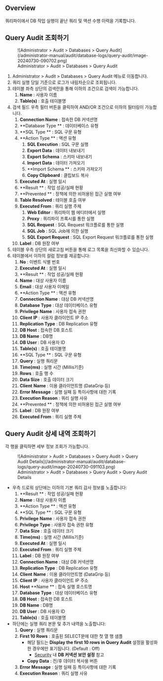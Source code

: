 ## Overview

쿼리파이에서 DB 작업 실행이 끝난 쿼리 및 액션 수행 이력을 기록합니다.

## Query Audit 조회하기

<figure data-layout="center" data-align="center">
![Administrator &gt; Audit &gt; Databases &gt; Query Audit](/administrator-manual/audit/database-logs/query-audit/image-20240730-090702.png)
<figcaption>
Administrator &gt; Audit &gt; Databases &gt; Query Audit
</figcaption>
</figure>

1. Administrator &gt; Audit &gt; Databases &gt; Query Audit 메뉴로 이동합니다.
2. 쿼리 실행 당일 기준으로 로그가 내림차순으로 조회됩니다.
3. 테이블 좌측 상단의 검색란을 통해 이하의 조건으로 검색이 가능합니다.
    1.  **Name**  : 사용자 이름
    2.  **Table(s)**  : 호출 테이블명
4. 검색 필드 우측 필터 버튼을 클릭하여 AND/OR 조건으로 이하의 필터링이 가능합니다.
    1.  **Connection Name**  : 접속한 DB 커넥션명
    2.  **Database Type ** : 데이터베이스 유형
    3.  **SQL Type ** : SQL 구문 유형
    4.  **Action Type ** : 액션 유형
        1.  **SQL Execution**  : SQL 구문 실행 
        2.  **Export Data**  : 데이터 내보내기
        3.  **Export Schema**  : 스키마 내보내기
        4.  **Import Data**  : 데이터 가져오기
        5.  **Import Schema ** : 스키마 가져오기
        6.  **Copy Clipboard**  : 클립보드 복사 
    5.  **Executed At**  : 실행 일시
    6.  **Result ** : 작업 성공/실패 현황
    7.  **Prevented ** : 정책에 의한 비허용된 접근 실행 여부
    8.  **Table Resolved**  : 테이블 호출 여부
    9.  **Executed From**  : 쿼리 실행 주체
        1.  **Web Editor**  : 쿼리파이 웹 에디터에서 실행
        2.  **Proxy**  : 쿼리파이 프록시를 통한 실행
        3.  **SQL Request**  : SQL Request 워크플로를 통한 실행
        4.  **SQL Job**  : SQL Job에 의한 실행
        5.  **SQL Export Request**  : SQL Export Request 워크플로를 통한 실행
    10.  **Label**  : DB 원장 여부
5. 테이블 우측 상단의 새로고침 버튼을 통해 로그 목록을 최신화할 수 있습니다.
6. 테이블에서 이하의 컬럼 정보를 제공합니다:
    1.  **No**  : 이벤트 식별 번호
    2.  **Executed At**  : 실행 일시
    3.  **Result ** : 작업 성공/실패 현황
    4.  **Name**  : 대상 사용자 이름
    5.  **Email**  : 대상 사용자 이메일
    6.  **Action Type ** : 액션 유형
    7.  **Connection Name**  : 대상 DB 커넥션명
    8.  **Database Type**  : 대상 데이터베이스 유형
    9.  **Privilege**   **Name**  : 사용자 접속 권한
    10.  **Client IP**  : 사용자 클라이언트 IP 주소
    11.  **Replication Type**  : DB Replication 유형
    12.  **DB Host**  : 접속한 DB 호스트
    13.  **DB Name**  : DB명
    14.  **DB User**  : DB 사용자 ID
    15.  **Table(s)**  : 호출 테이블명
    16.  **SQL Type ** : SQL 구문 유형
    17.  **Query**  : 실행 쿼리문
    18.  **Time(ms)**  : 실행 시간 (Millis기준)
    19.  **Rows**  : 호출 행 수
    20.  **Data Size**  : 호출 데이터 크기 
    21.  **Client**   **Name**  : 이용 클라이언트명 (DataGrip 등)
    22.  **Error Message**  : 실행 실패 등 특이사항에 대한 기록
    23.  **Execution Reason**  : 쿼리 실행 사유
    24.  **Prevented ** : 정책에 의한 비허용된 접근 실행 여부
    25.  **Label**  : DB 원장 여부
    26.  **Executed From**  : 쿼리 실행 주체

## Query Audit 상세 내역 조회하기

각 행을 클릭하면 세부 정보 조회가 가능합니다.

<figure data-layout="center" data-align="center">
![Administrator &gt; Audit &gt; Databases &gt; Query Audit &gt; Query Audit Details](/administrator-manual/audit/database-logs/query-audit/image-20240730-091103.png)
<figcaption>
Administrator &gt; Audit &gt; Databases &gt; Query Audit &gt; Query Audit Details
</figcaption>
</figure>

* 우측 드로워 상단에는 이하의 기본 쿼리 감사 정보를 노출합니다:
    1.  **Result ** : 작업 성공/실패 현황
    2.  **Name**  : 대상 사용자 이름
    3.  **Action Type ** : 액션 유형
    4.  **SQL Type ** : SQL 구문 유형
    5.  **Privilege**   **Name**  : 사용자 접속 권한
    6.  **Privilege**   **Type**  : 사용자 접속 권한 유형
    7.  **Data Size**  : 호출 데이터 크기 
    8.  **Time(ms)**  : 실행 시간 (Millis기준)
    9.  **Executed At**  : 실행 일시
    10.  **Executed From**  : 쿼리 실행 주체
    11.  **Label**  : DB 원장 여부
    12.  **Connection Name**  : 대상 DB 커넥션명
    13.  **Replication Type**  : DB Replication 유형
    14.  **Client**   **Name**  : 이용 클라이언트명 (DataGrip 등)
    15.  **Client IP**  : 사용자 클라이언트 IP 주소
    16.  **Host**   **Name ** : 접속 실행 호스트명
    17.  **Database Type**  : 대상 데이터베이스 유형
    18.  **DB Host**  : 접속한 DB 호스트
    19.  **DB Name**  : DB명
    20.  **DB User**  : DB 사용자 ID
    21.  **Table(s)**  : 호출 테이블명
* 하단에는 실행 쿼리 본문 및 추가 내역을 노출합니다:
    1.  **Query**  : 실행 쿼리문
    2.  **First 10 Rows**  : 호출된 SELECT문에 대한 첫 열 행 샘플
        * 해당 필드는  **Display the first 10 rows in Query Audit**  설정을 활성화한 경우에만 표기됩니다. (Default : Off)
            * [Security](Security) 내  **DB 커넥션 보안 설정**  참고
        *  **Copy Data**  : 전/후 데이터 복사용 버튼
    3.  **Error Message**  : 실행 실패 등 특이사항에 대한 기록
    4.  **Execution Reason**  : 쿼리 실행 사유
